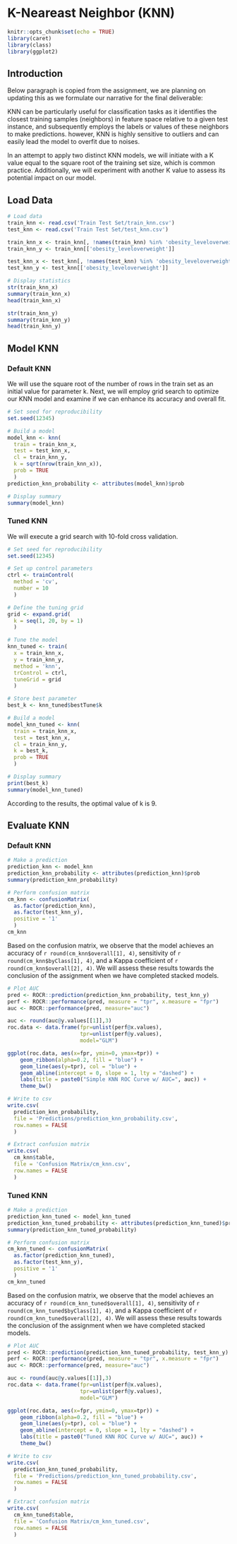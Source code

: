 # K-Neareast Neighbor (KNN)

<!-- ## R Packages and Setup {-} -->

```r
knitr::opts_chunk$set(echo = TRUE)
library(caret)
library(class)
library(ggplot2)
```


## Introduction

Below paragraph is copied from the assignment, we are planning on updating this as we formulate our narrative for the final deliverable:

KNN can be particularly useful for classification tasks as it identifies the closest training samples (neighbors) in feature space relative to a given test instance, and subsequently employs the labels or values of these neighbors to make predictions. however, KNN is highly sensitive to outliers and can easily lead the model to overfit due to noises.

In an attempt to apply two distinct KNN models, we will initiate with a K value equal to the square root of the training set size, which is common practice. Additionally, we will experiment with another K value to assess its potential impact on our model.


## Load Data

```r
# Load data
train_knn <- read.csv('Train Test Set/train_knn.csv')
test_knn <- read.csv('Train Test Set/test_knn.csv')

train_knn_x <- train_knn[, !names(train_knn) %in% 'obesity_leveloverweight']
train_knn_y <- train_knn[['obesity_leveloverweight']]

test_knn_x <- test_knn[, !names(test_knn) %in% 'obesity_leveloverweight']
test_knn_y <- test_knn[['obesity_leveloverweight']]

# Display statistics
str(train_knn_x)
summary(train_knn_x)
head(train_knn_x)

str(train_knn_y)
summary(train_knn_y)
head(train_knn_y)
```


## Model KNN

### Default KNN

We will use the square root of the number of rows in the train set as an initial value for parameter k. Next, we will employ grid search to optimize our KNN model and examine if we can enhance its accuracy and overall fit.

```r
# Set seed for reproducibility
set.seed(12345)

# Build a model
model_knn <- knn(
  train = train_knn_x,
  test = test_knn_x,
  cl = train_knn_y,
  k = sqrt(nrow(train_knn_x)),
  prob = TRUE
  )
prediction_knn_probability <- attributes(model_knn)$prob
```

```r
# Display summary
summary(model_knn)
```

### Tuned KNN

We will execute a grid search with 10-fold cross validation.

```r
# Set seed for reproducibility
set.seed(12345)

# Set up control parameters
ctrl <- trainControl(
  method = 'cv',
  number = 10
  )

# Define the tuning grid
grid <- expand.grid(
  k = seq(1, 20, by = 1)
  )

# Tune the model
knn_tuned <- train(
  x = train_knn_x,
  y = train_knn_y,
  method = 'knn',
  trControl = ctrl,
  tuneGrid = grid
  )

# Store best parameter
best_k <- knn_tuned$bestTune$k

# Build a model
model_knn_tuned <- knn(
  train = train_knn_x,
  test = test_knn_x,
  cl = train_knn_y,
  k = best_k,
  prob = TRUE
  )
```

```r
# Display summary
print(best_k)
summary(model_knn_tuned)
```

According to the results, the optimal value of k is 9.


## Evaluate KNN

### Default KNN

```r
# Make a prediction
prediction_knn <- model_knn
prediction_knn_probability <- attributes(prediction_knn)$prob
summary(prediction_knn_probability)

# Perform confusion matrix
cm_knn <- confusionMatrix(
  as.factor(prediction_knn),
  as.factor(test_knn_y),
  positive = '1'
  )
cm_knn
```

Based on the confusion matrix, we observe that the model achieves an accuracy of ``r round(cm_knn$overall[1], 4)``, sensitivity of ``r round(cm_knn$byClass[1], 4)``, and a Kappa coefficient of ``r round(cm_knn$overall[2], 4)``. We will assess these results towards the conclusion of the assignment when we have completed stacked models.

```r
# Plot AUC
pred <- ROCR::prediction(prediction_knn_probability, test_knn_y)
perf <- ROCR::performance(pred, measure = "tpr", x.measure = "fpr")
auc <- ROCR::performance(pred, measure="auc")

auc <- round(auc@y.values[[1]],3)
roc.data <- data.frame(fpr=unlist(perf@x.values),
                       tpr=unlist(perf@y.values),
                       model="GLM")

ggplot(roc.data, aes(x=fpr, ymin=0, ymax=tpr)) +
    geom_ribbon(alpha=0.2, fill = "blue") +
    geom_line(aes(y=tpr), col = "blue") +
    geom_abline(intercept = 0, slope = 1, lty = "dashed") +
    labs(title = paste0("Simple KNN ROC Curve w/ AUC=", auc)) +
    theme_bw()
```

```r
# Write to csv
write.csv(
  prediction_knn_probability,
  file = 'Predictions/prediction_knn_probability.csv',
  row.names = FALSE
  )

# Extract confusion matrix
write.csv(
  cm_knn$table,
  file = 'Confusion Matrix/cm_knn.csv',
  row.names = FALSE
  )
```


### Tuned KNN

```r
# Make a prediction
prediction_knn_tuned <- model_knn_tuned
prediction_knn_tuned_probability <- attributes(prediction_knn_tuned)$prob
summary(prediction_knn_tuned_probability)

# Perform confusion matrix
cm_knn_tuned <- confusionMatrix(
  as.factor(prediction_knn_tuned),
  as.factor(test_knn_y),
  positive = '1'
  )
cm_knn_tuned
```

Based on the confusion matrix, we observe that the model achieves an accuracy of ``r round(cm_knn_tuned$overall[1], 4)``, sensitivity of ``r round(cm_knn_tuned$byClass[1], 4)``, and a Kappa coefficient of ``r round(cm_knn_tuned$overall[2], 4)``. We will assess these results towards the conclusion of the assignment when we have completed stacked models.

```r
# Plot AUC
pred <- ROCR::prediction(prediction_knn_tuned_probability, test_knn_y)
perf <- ROCR::performance(pred, measure = "tpr", x.measure = "fpr")
auc <- ROCR::performance(pred, measure="auc")

auc <- round(auc@y.values[[1]],3)
roc.data <- data.frame(fpr=unlist(perf@x.values),
                       tpr=unlist(perf@y.values),
                       model="GLM")

ggplot(roc.data, aes(x=fpr, ymin=0, ymax=tpr)) +
    geom_ribbon(alpha=0.2, fill = "blue") +
    geom_line(aes(y=tpr), col = "blue") +
    geom_abline(intercept = 0, slope = 1, lty = "dashed") +
    labs(title = paste0("Tuned KNN ROC Curve w/ AUC=", auc)) +
    theme_bw()
```

```r
# Write to csv
write.csv(
  prediction_knn_tuned_probability,
  file = 'Predictions/prediction_knn_tuned_probability.csv',
  row.names = FALSE
  )

# Extract confusion matrix
write.csv(
  cm_knn_tuned$table,
  file = 'Confusion Matrix/cm_knn_tuned.csv',
  row.names = FALSE
  )
```